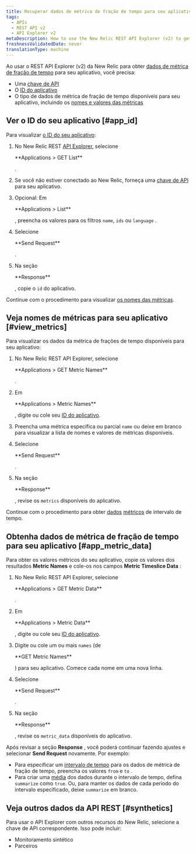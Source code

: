 ```yaml
---
title: Recuperar dados de métrica de fração de tempo para seu aplicativo (Explorer)
tags:
  - APIs
  - REST API v2
  - API Explorer v2
metaDescription: How to use the New Relic REST API Explorer (v2) to get metric data for your application.
freshnessValidatedDate: never
translationType: machine
---
```


Ao usar o REST API Explorer (v2) da New Relic para obter [dados de métrica de fração de tempo](/docs/telemetry-data-platform/ingest-manage-data/understand-data/new-relic-data-types#timeslice-data) para seu aplicativo, você precisa:

* Uma [chave de API](/docs/apis/rest-api-v2/getting-started/introduction-new-relic-rest-api-v2#api_key)
* O [ID do aplicativo](#app_id)
* O tipo de dados de métrica de fração de tempo disponíveis para seu aplicativo, incluindo os [nomes e valores das métricas](#view_metrics)

## Ver o ID do seu aplicativo [#app_id]

Para visualizar [o ID do seu aplicativo](/docs/apm/apis/requirements/identification-code):

1. No New Relic REST [API Explorer](https://rpm.newrelic.com/api/explore "O link abre em uma nova janela"), selecione

   <DNT>
     **Applications > GET List**
   </DNT>

   .

2. Se você não estiver conectado ao New Relic, forneça uma [chave de API](/docs/apis/rest-api-v2/requirements/rest-api-key#viewing) para seu aplicativo.

3. Opcional: Em

   <DNT>
     **Applications > List**
   </DNT>

   , preencha os valores para os filtros `name`, `ids` ou `language` .

4. Selecione

   <DNT>
     **Send Request**
   </DNT>

   .

5. Na seção

   <DNT>
     **Response**
   </DNT>

   , copie o `id` do aplicativo.

Continue com o procedimento para visualizar [os nomes das métricas](#view_metrics).

## Veja nomes de métricas para seu aplicativo [#view_metrics]

Para visualizar os dados da métrica de frações de tempo disponíveis para seu aplicativo:

1. No New Relic REST API Explorer, selecione

   <DNT>
     **Applications > GET Metric Names**
   </DNT>

   .

2. Em

   <DNT>
     **Applications > Metric Names**
   </DNT>

   , digite ou cole seu [ID do aplicativo](/docs/apm/apis/requirements/identification-code).

3. Preencha uma métrica específica ou parcial `name` ou deixe em branco para visualizar a lista de nomes e valores de métricas disponíveis.

4. Selecione

   <DNT>
     **Send Request**
   </DNT>

   .

5. Na seção

   <DNT>
     **Response**
   </DNT>

   , revise os `metrics` disponíveis do aplicativo.

Continue com o procedimento para obter [dados](#app_metric_data) [métricos](#app_metric_data) de intervalo de tempo.

## Obtenha dados de métrica de fração de tempo para seu aplicativo [#app_metric_data]

Para obter os valores métricos do seu aplicativo, copie os valores dos resultados <DNT>**Metric Names**</DNT> e cole-os nos campos <DNT>**Metric Timeslice Data**</DNT> :

1. No New Relic REST API Explorer, selecione

   <DNT>
     **Applications > GET Metric Data**
   </DNT>

   .

2. Em

   <DNT>
     **Applications > Metric Data**
   </DNT>

   , digite ou cole seu [ID do aplicativo](/docs/apm/apis/requirements/identification-code).

3. Digite ou cole um ou mais `names` (de

   <DNT>
     **GET Metric Names**
   </DNT>

   ) para seu aplicativo. Comece cada nome em uma nova linha.

4. Selecione

   <DNT>
     **Send Request**
   </DNT>

   .

5. Na seção

   <DNT>
     **Response**
   </DNT>

   , revise os `metric_data` disponíveis do aplicativo.

Após revisar a seção <DNT>**Response**</DNT> , você poderá continuar fazendo ajustes e selecionar <DNT>**Send Request**</DNT> novamente. Por exemplo:

* Para especificar um [intervalo de tempo](/docs/apm/apis/api-v2-examples/specifying-time-range-api-v2) para os dados de métrica de fração de tempo, preencha os valores `from` e `to` .
* Para criar uma [média](/docs/apm/apis/requirements/calculating-average-metric-values-summarize) dos dados durante o intervalo de tempo, defina `summarize` como `true`. Ou, para manter os dados de cada período do intervalo especificado, deixe `summarize` em branco.

## Veja outros dados da API REST [#synthetics]

Para usar o API Explorer com outros recursos do New Relic, selecione a chave de API correspondente. Isso pode incluir:

* Monitoramento sintético
* Parceiros
